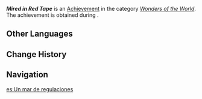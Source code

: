 {{Achievement Infobox
|id           = 81395
|order id     = 1379
|category     = Wonders of the World
|description  = Complete the Fontaine Research Institute's "final review."
|requirements = Obtained during [[Fontaine Research Institute, Stagnating in the Rubble]]
|primogems    = 5
|hidden       = 1
|type         = Quest
}}
'''''Mired in Red Tape''''' is an [[Achievement]] in the category ''[[Wonders of the World]]''. The achievement is obtained during {{Quest|Fontaine Research Institute, Stagnating in the Rubble}}.

==Other Languages==
{{Other Languages
|en      = Mired in Red Tape
|zhs     = 夹在章程里的人
|zhs_rm  = 
|zht     = 夾在章程裡的人
|zht_rm  = 
|zh_tl   = 
|ja      = The Man in Red Tape
|ko      = 규정 속의 사나이
|ko_rm   = 
|ko_tl   = 
|es      = Un mar de regulaciones
|es_tl   = A Sea of Regulations
|fr      = Comme dans la Maison qui rend fou...
|fr_tl   = Like in the House that Sends You Mad...
|fr_note = Reference to The Place That Sends You Mad of ''{{w|The Twelve Tasks of Asterix}}''
|ru      = По локоть в бюрократии
|ru_tl   = 
|th      = คนที่ติดหล่มระเบียบ
|th_rm   = 
|th_tl   = 
|vi      = Người Bị Kẹp Trong Điều Lệ
|vi_tl   = 
|de      = Der Mann in den Vorschriften
|de_tl   = The Man in the Regulations
|id      = Dipermainkan Regulasi
|id_tl   = Being Played by Regulations 
|pt      = Atolado em Regulamentos
|pt_tl   = 
|tr      = Bürokrasi İşleri
|tr_tl   = Bureaucracy Affairs
|it      = Impelagato in nastro rosso
|it_tl   = 
}}

==Change History==
{{Change History|4.1}}

==Navigation==
{{Achievement Navbox}}

[[es:Un mar de regulaciones]]